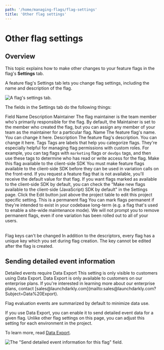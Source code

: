 ```yaml
---
path: '/home/managing-flags/flag-settings'
title: 'Other flag settings'
---
```


# Other flag settings

<Metadata timeToRead={props.timeToRead} lastModifiedDateFormatted={props.lastModifiedDateFormatted} />

## Overview

This topic explains how to make other changes to your feature flags in the flag's **Settings** tab.

A feature flag's Settings tab lets you change flag settings, including the name and description of the flag.

![A flag's settings tab.](../../images/flag-settings.png)

The fields in the Settings tab do the following things:

<Table>
  <TableHeader>
    <TableHeadCell>Field Name</TableHeadCell>
    <TableHeadCell>Description</TableHeadCell>
  </TableHeader>
  <TableBody>
    <TableRow>
      <TableCell>Maintainer</TableCell>
      <TableCell>
        The flag maintainer is the team member who's primarily responsible for the flag. By default, the Maintainer is
        set to the member who created the flag, but you can assign any member of your team as the maintainer for a
        particular flag.
      </TableCell>
    </TableRow>
    <TableRow>
      <TableCell>Name</TableCell>
      <TableCell>The feature flag's name. You can change it here.</TableCell>
    </TableRow>
    <TableRow>
      <TableCell>Description</TableCell>
      <TableCell>The feature flag's description. You can change it here.</TableCell>
    </TableRow>
    <TableRow>
      <TableCell>Tags</TableCell>
      <TableCell>
        Tags are labels that help you categorize flags. They're especially helpful for managing flag permissions with
        custom roles. For example, you can tag flags with <code>marketing</code> flags or <code>devOps</code> tags, and
        then use these tags to determine who has read or write access for the flag.
      </TableCell>
    </TableRow>
    <TableRow>
      <TableCell>Make this flag available to the client-side SDK</TableCell>
      <TableCell>
        You must make feature flags available to the client-side SDK before they can be used in variation calls on the
        front-end. If you request a feature flag that is not available, you'll receive the default value for that flag.
        If you want flags marked as available to the client-side SDK by default, you can check the "Make new flags
        available to the client-side (JavaScript) SDK by default" in the Settings page. Click the Edit button just above
        the project table to edit this project specific setting.
      </TableCell>
    </TableRow>
    <TableRow>
      <TableCell>This is a permanent flag</TableCell>
      <TableCell>
        You can mark flags permanent if they're intended to exist in your codebase long-term (e.g. a flag that's used to
        enable a site-wide maintenance mode). We will not prompt you to remove permanent flags, even if one variation
        has been rolled out to all of your users.
      </TableCell>
    </TableRow>
  </TableBody>
</Table>
<Callout intent="info">
  <CalloutTitle>Flag keys can't be changed</CalloutTitle>
  <CalloutDescription>
    In addition to the descriptors, every flag has a unique key which you set during flag creation. The key cannot be
    edited after the flag is created.
  </CalloutDescription>
</Callout>

## Sending detailed event information

<Callout intent="info">
  <CalloutTitle>Detailed events require Data Export</CalloutTitle>
  <CalloutDescription>
    This setting is only visible to customers using Data Export. Data Export is only available to customers on our
    enterprise plans. If you're interested in learning more about our enterprise plans, contact
    [sales@launchdarkly.com](mailto:sales@launchdarkly.com?Subject=Data%20Export).
  </CalloutDescription>
</Callout>

Flag evaluation events are summarized by default to minimize data use.

If you use Data Export, you can enable it to send detailed event data for a given flag. Unlike other flag settings on this page, you can adjust this setting for each environment in the project.

To learn more, read [Data Export](./data-export).

![The "Send detailed event information for this flag" field.](../../images/env-settings-event-info.png)
